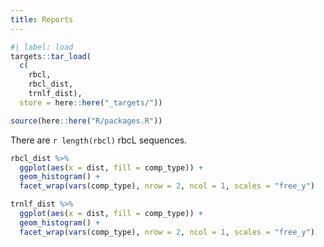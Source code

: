 ```yaml
---
title: Reports
---
```


```r
#| label: load
targets::tar_load(
  c(
    rbcl,
    rbcl_dist,
    trnlf_dist),
  store = here::here("_targets/"))

source(here::here("R/packages.R"))
```

There are `r length(rbcl)` rbcL sequences.

```r
rbcl_dist %>%
  ggplot(aes(x = dist, fill = comp_type)) +
  geom_histogram() +
  facet_wrap(vars(comp_type), nrow = 2, ncol = 1, scales = "free_y")
```

```r
trnlf_dist %>%
  ggplot(aes(x = dist, fill = comp_type)) +
  geom_histogram() +
  facet_wrap(vars(comp_type), nrow = 2, ncol = 1, scales = "free_y")
```